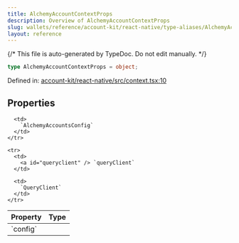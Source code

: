 ```yaml
---
title: AlchemyAccountContextProps
description: Overview of AlchemyAccountContextProps
slug: wallets/reference/account-kit/react-native/type-aliases/AlchemyAccountContextProps
layout: reference
---
```


{/* This file is auto-generated by TypeDoc. Do not edit manually. */}

```ts
type AlchemyAccountContextProps = object;
```

Defined in: [account-kit/react-native/src/context.tsx:10](https://github.com/alchemyplatform/aa-sdk/blob/ad165355d980f9a16dd388088895bfc851df8656/account-kit/react-native/src/context.tsx#L10)

## Properties

<table>
  <thead>
    <tr>
      <th align="left">Property</th>
      <th align="left">Type</th>
    </tr>
  </thead>

  <tbody>
    <tr>
      <td>
        <a id="config" /> `config`
      </td>

      <td>
        `AlchemyAccountsConfig`
      </td>
    </tr>

    <tr>
      <td>
        <a id="queryclient" /> `queryClient`
      </td>

      <td>
        `QueryClient`
      </td>
    </tr>

  </tbody>
</table>
